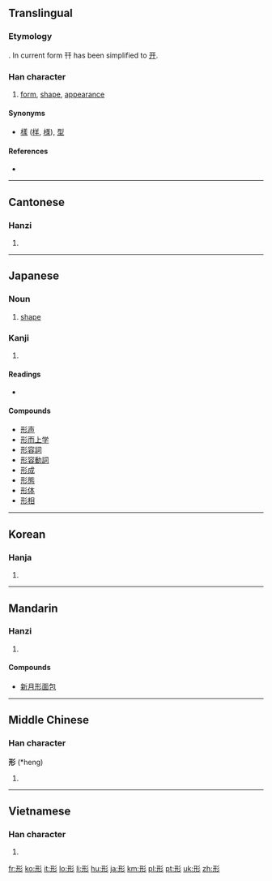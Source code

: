 ==Translingual==
{{stroke order|strokes=7}}

===Etymology===
{{Han compound|幵|彡|ls=ic}}. In current form 幵 has been simplified to [[开]].

===Han character===
{{Han char|rn=59|rad=彡|as=04|sn=7|four=1242<sub>2</sub>|canj=一廿竹竹竹 (MTHHH)|ids=⿰[[开]][[彡]]}}

# [[form]], [[shape]], [[appearance]]

====Synonyms====
* {{sense|form}} [[樣]] ([[样]], [[様]]), [[型]]

====References====
* {{Han ref|kx=0363.060|dkj=09969|dj=0681.250|hdz=20852.100|uh=5F62|ud=24418|bh=A7CE|bd=42958}}

----

==Cantonese==

===Hanzi===
{{yue-hanzi|jyut=|y=ying4}}

# {{defn|Cantonese|sort=彡04}}

----

==Japanese==

===Noun===
{{ja-noun|k|hira=かたち|rom=katachi}}

# [[shape]]

===Kanji===
{{ja-kanji|grade=2|rs=彡04}}

# {{defn|Japanese}}

====Readings====
* {{ja-readings|on=[[けい]] (kei), [[ぎょう]] (gyō)|kun=[[かたち]] (katachi), [[かた]] (kata), [[あらわれる]] (arawareru)}}

====Compounds====
* [[形声]]
* [[形而上学]]
* [[形容詞]]
* [[形容動詞]]
* [[形成]]
* [[形態]]
* [[形体]]
* [[形相]]

----

==Korean==

===Hanja===
{{ko-hanja|hangeul=[[형]]|eumhun=|rv=hyeong|mr=hyŏng|y=hyeng}}

# {{defn|Korean|sort=彡04}}

----

==Mandarin==

===Hanzi===
{{cmn-hanzi|pin=[[fǎng]] ([[fang3]]), [[xíng]] ([[xing2]])|wg=fang<sup>3</sup>, hsing<sup>2</sup>}}

# {{defn|Mandarin|sort=彡04}}

====Compounds====
* [[新月形面包]]

----

==Middle Chinese==

===Han character===
'''形''' (*heng)<!--asterisk indicates that this is a reconstructed pronunciation-->

# {{defn|Middle Chinese|sort=彡04}}

----

==Vietnamese==

===Han character===
{{vi-hantu|[[hình]], [[hềnh]]|rs=彡04}}

# {{defn|Vietnamese|sort=彡04}}

[[fr:形]]
[[ko:形]]
[[it:形]]
[[lo:形]]
[[li:形]]
[[hu:形]]
[[ja:形]]
[[km:形]]
[[pl:形]]
[[pt:形]]
[[uk:形]]
[[zh:形]]